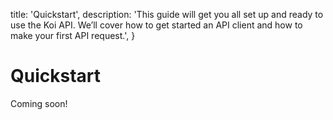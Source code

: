   title: 'Quickstart',
  description:
    'This guide will get you all set up and ready to use the Koi API. We’ll cover how to get started an API client and how to make your first API request.',
}

# Quickstart

Coming soon!
